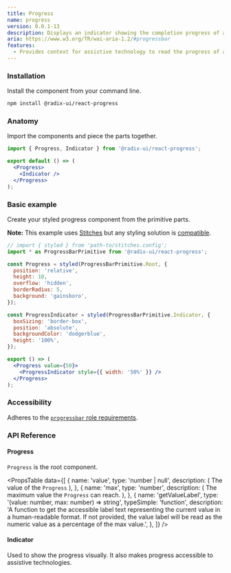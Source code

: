 ```yaml
---
title: Progress
name: progress
version: 0.0.1-13
description: Displays an indicator showing the completion progress of a task, typically displayed as a progress bar.
aria: https://www.w3.org/TR/wai-aria-1.2/#progressbar
features:
  - Provides context for assistive technology to read the progress of a task.
---
```



<HeroSlot>
  <ProgressHero />
</HeroSlot>

### Installation

Install the component from your command line.

```bash
npm install @radix-ui/react-progress
```

### Anatomy

Import the components and piece the parts together.

```jsx
import { Progress, Indicator } from '@radix-ui/react-progress';

export default () => (
  <Progress>
    <Indicator />
  </Progress>
);
```

### Basic example

Create your styled progress component from the primitive parts.

**Note:** This example uses [Stitches](https://stitches.dev) but any styling solution is [compatible](../overview/styling).

```jsx live manual
// import { styled } from 'path-to/stitches.config';
import * as ProgressBarPrimitive from '@radix-ui/react-progress';

const Progress = styled(ProgressBarPrimitive.Root, {
  position: 'relative',
  height: 10,
  overflow: 'hidden',
  borderRadius: 5,
  background: 'gainsboro',
});

const ProgressIndicator = styled(ProgressBarPrimitive.Indicator, {
  boxSizing: 'border-box',
  position: 'absolute',
  backgroundColor: 'dodgerblue',
  height: '100%',
});

export () => (
  <Progress value={50}>
    <ProgressIndicator style={{ width: '50%' }} />
  </Progress>
);
```

### Accessibility

Adheres to the [`progressbar` role requirements](https://www.w3.org/TR/wai-aria-1.2/#progressbar).

### API Reference

#### Progress

`Progress` is the root component.

<PropsTable
  data={[
    {
      name: 'value',
      type: 'number | null',
      description: (
        <span>
          The value of the <Code>Progress</Code>
        </span>
      ),
    },
    {
      name: 'max',
      type: 'number',
      description: (
        <span>
          The maximum value the <Code>Progress</Code> can reach.
        </span>
      ),
    },
    {
      name: 'getValueLabel',
      type: '(value: number, max: number) => string',
      typeSimple: 'function',
      description:
        'A function to get the accessible label text representing the current value in a human-readable format. If not provided, the value label will be read as the numeric value as a percentage of the max value.',
    },
  ]}
/>

#### Indicator

Used to show the progress visually. It also makes progress accessible to assistive technologies.
